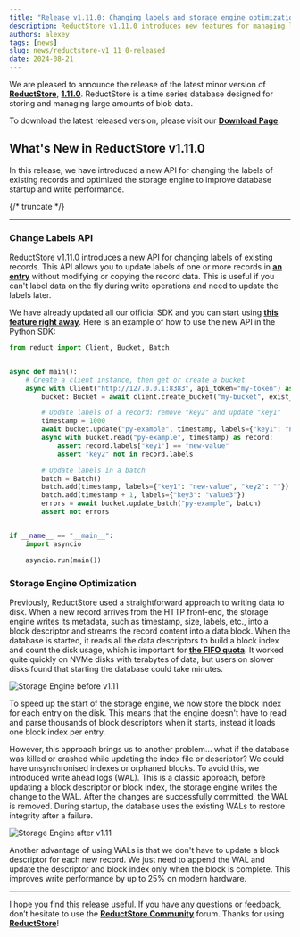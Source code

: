 ```yaml
---
title: "Release v1.11.0: Changing labels and storage engine optimization"
description: ReductStore v1.11.0 introduces new features for managing labels and optimizing storage engine performance.
authors: alexey
tags: [news]
slug: news/reductstore-v1_11_0-released
date: 2024-08-21
---
```


We are pleased to announce the release of the latest minor version of [**ReductStore**](https://www.reduct.store/), [**1.11.0**](https://github.com/reductstore/reductstore/releases/tag/v1.11.0). ReductStore is a time series database designed for storing and managing large amounts of blob data.

To download the latest released version, please visit our [**Download Page**](https://www.reduct.store/download).

## What's New in ReductStore v1.11.0

In this release, we have introduced a new API for changing the labels of existing records and optimized the storage engine to improve database startup and write performance.

<!--more-->

{/* truncate */}

---

### Change Labels API

ReductStore v1.11.0 introduces a new API for changing labels of existing records. This API allows you to update labels of one or more records in [**an entry**](/docs/how-does-it-work#entries) without modifying or copying the record data. This is useful if you can't label data on the fly during write operations and need to update the labels later.

We have already updated all our official SDK and you can start using [**this feature right away**](/docs/guides/data-management#changing-labels). Here is an example of how to use the new API in the Python SDK:

```python
from reduct import Client, Bucket, Batch


async def main():
    # Create a client instance, then get or create a bucket
    async with Client("http://127.0.0.1:8383", api_token="my-token") as client:
        bucket: Bucket = await client.create_bucket("my-bucket", exist_ok=True)

        # Update labels of a record: remove "key2" and update "key1"
        timestamp = 1000
        await bucket.update("py-example", timestamp, labels={"key1": "new-value", "key2": ""})
        async with bucket.read("py-example", timestamp) as record:
            assert record.labels["key1"] == "new-value"
            assert "key2" not in record.labels

        # Update labels in a batch
        batch = Batch()
        batch.add(timestamp, labels={"key1": "new-value", "key2": ""})
        batch.add(timestamp + 1, labels={"key3": "value3"})
        errors = await bucket.update_batch("py-example", batch)
        assert not errors


if __name__ == "__main__":
    import asyncio

    asyncio.run(main())
```

### Storage Engine Optimization

Previously, ReductStore used a straightforward approach to writing data to disk. When a new record arrives from the HTTP front-end, the storage engine writes its metadata, such as timestamp, size, labels, etc., into a block descriptor and streams the record content into a data block. When the database is started, it reads all the data descriptors to build a block index and count the disk usage, which is important for [**the FIFO quota**](/docs/next/guides/buckets#quota-type). It worked quite quickly on NVMe disks with terabytes of data, but users on slower disks found that starting the database could take minutes.

![Storage Engine before v1.11](./img/old-data-flow.png)

To speed up the start of the storage engine, we now store the block index for each entry on the disk. This means that the engine doesn't have to read and parse thousands of block descriptors when it starts, instead it loads one block index per entry.

However, this approach brings us to another problem... what if the database was killed or crashed while updating the index file or descriptor? We could have unsynchronised indexes or orphaned blocks. To avoid this, we introduced write ahead logs (WAL). This is a classic approach, before updating a block descriptor or block index, the storage engine writes the change to the WAL. After the changes are successfully committed, the WAL is removed. During startup, the database uses the existing WALs to restore integrity after a failure.

![Storage Engine after v1.11](./img/new-data-flow.png)

Another advantage of using WALs is that we don't have to update a block descriptor for each new record. We just need to append the WAL and update the descriptor and block index only when the block is complete. This improves write performance by up to 25% on modern hardware.

---

I hope you find this release useful. If you have any questions or feedback, don’t hesitate to use the [**ReductStore Community**](https://community.reduct.store/signup) forum.
Thanks for using [**ReductStore**](https://www.reduct.store/)!
